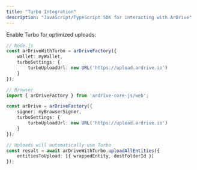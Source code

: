 ```yaml
---
title: "Turbo Integration"
description: "JavaScript/TypeScript SDK for interacting with ArDrive"
---
```


Enable Turbo for optimized uploads:

```typescript
// Node.js
const arDriveWithTurbo = arDriveFactory({
    wallet: myWallet,
    turboSettings: {
        turboUploadUrl: new URL('https://upload.ardrive.io')
    }
});

// Browser
import { arDriveFactory } from 'ardrive-core-js/web';

const arDrive = arDriveFactory({
    signer: myBrowserSigner,
    turboSettings: {
        turboUploadUrl: new URL('https://upload.ardrive.io')
    }
});

// Uploads will automatically use Turbo
const result = await arDriveWithTurbo.uploadAllEntities({
    entitiesToUpload: [{ wrappedEntity, destFolderId }]
});
```
